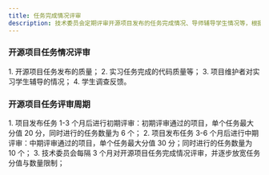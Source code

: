 ```yaml
---
title: 任务完成情况评审
description: 技术委员会定期评审开源项目发布的任务完成情况、导师辅导学生情况等，根据评审结果放宽或收缩其任务发布限制。
---
```


### 开源项目任务情况评审

<Note type="Note" title="任务情况评审的内容">
    1. 开源项目任务发布的质量；
    2. 实习任务完成的代码质量等；
    3. 项目维护者对实习学生辅导的情况；
    4. 学生调查反馈。
</Note>

### 开源项目任务评审周期

<Note type="Note" title="任务情况评审的内容">
    1. 项目发布任务 1-3 个月后进行初期评审：初期评审通过的项目，单个任务最大分值 20 分，同时进行的任务数量为 6 个；
    2. 项目发布任务 3-6 个月后进行中期评审：中期评审通过的项目，单个任务最大分值 30 分；同时进行的任务数量为 10 个；
    3. 技术委员会每隔 3 个月对开源项目任务完成情况评审，并逐步放宽任务分值与数量限制；
</Note>
